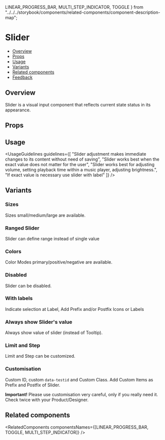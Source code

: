   LINEAR_PROGRESS_BAR,
  MULTI_STEP_INDICATOR,
  TOGGLE
} from "../../../storybook/components/related-components/component-description-map";

<Meta of={SliderStories} />

# Slider

- [Overview](#overview)
- [Props](#props)
- [Usage](#usage)
- [Variants](#variants)
- [Related components](#related-components)
- [Feedback](#feedback)

## Overview

Slider is a visual input component that reflects current state status in its appearance.

<Canvas>
  <Story of={SliderStories.Overview} />
</Canvas>

## Props

<ArgsTable story="Overview" />

## Usage

<UsageGuidelines
  guidelines={[
    "Slider adjustment makes immediate changes to its content without need of saving",
    "Slider works best when the exact value does not matter for the user",
    "Slider works best for adjusting volume, setting playback time within a music player, adjusting brightness.",
    "If exact value is necessary use slider with label"
  ]}
/>

<TipMultiStepIndicator />

## Variants

### Sizes

Sizes small/medium/large are available.

<Canvas>
  <Story of={SliderStories.Sizes} />
</Canvas>

### Ranged Slider

Slider can define range instead of single value

<Canvas>
  <Story of={SliderStories.Ranged} />
</Canvas>

### Colors

Color Modes primary/positive/negative are available.

<Canvas>
  <Story of={SliderStories.Colors} />
</Canvas>

### Disabled

Slider can be disabled.

<Canvas>
  <Story of={SliderStories.Disabled} />
</Canvas>

### With labels

Indicate selection at Label, Add Prefix and/or Postfix Icons or Labels

<Canvas>
  <Story of={SliderStories.WithLabels} />
</Canvas>

### Always show Slider's value

Always show value of slider (instead of Tooltip).

<Canvas>
  <Story of={SliderStories.ShowValue} />
</Canvas>

### Limit and Step

Limit and Step can be customized.

<Canvas>
  <Story of={SliderStories.LimitsSteps} />
</Canvas>

### Customisation

Custom ID, custom `data-testid` and Custom Class. Add Custom Items as Prefix and Postfix of Slider.

**Important!** Please use customisation very careful, only if you really need it. Check twice with your Product/Designer.

<Canvas>
  <Story of={SliderStories.Customisation} />
</Canvas>

## Related components

<RelatedComponents componentsNames={[LINEAR_PROGRESS_BAR, TOGGLE, MULTI_STEP_INDICATOR]} />
